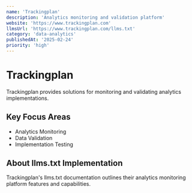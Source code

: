 ```yaml
---
name: 'Trackingplan'
description: 'Analytics monitoring and validation platform'
website: 'https://www.trackingplan.com'
llmsUrl: 'https://www.trackingplan.com/llms.txt'
category: 'data-analytics'
publishedAt: '2025-02-24'
priority: 'high'
---
```


# Trackingplan

Trackingplan provides solutions for monitoring and validating analytics implementations.

## Key Focus Areas

- Analytics Monitoring
- Data Validation
- Implementation Testing

## About llms.txt Implementation

Trackingplan's llms.txt documentation outlines their analytics monitoring platform features and capabilities.
